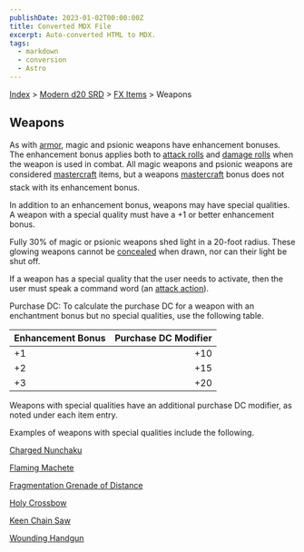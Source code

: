 ```yaml
---
publishDate: 2023-01-02T00:00:00Z
title: Converted MDX File
excerpt: Auto-converted HTML to MDX.
tags:
  - markdown
  - conversion
  - Astro
---
```


[Index](-index) > [Modern d20 SRD](modern-d20-srd-index) > [FX Items](modern-d20-srd-fx-items-index) > Weapons

## Weapons

As with [armor](modern-d20-srd-fx-items-armor), magic and psionic weapons have enhancement bonuses. The enhancement bonus applies both to [attack
rolls](modern-d20-srd-combat-attack-roll) and [damage rolls](modern-d20-srd-combat-damage) when the weapon is used in combat. All magic weapons and psionic weapons are considered [mastercraft](modern-d20-srd-equipment-mastercraft-objects) items, but a weapons [mastercraft](modern-d20-srd-equipment-mastercraft-objects) bonus does not stack with its enhancement bonus.

In addition to an enhancement bonus, weapons may have special qualities. A weapon with a special quality must have a +1 or better enhancement bonus.

Fully 30% of magic or psionic weapons shed light in a 20-foot radius. These glowing weapons cannot be [concealed](modern-d20-srd-equipment-concealed-weapons-objects) when drawn, nor can their light be shut off.

If a weapon has a special quality that the user needs to activate, then the user must speak a command word (an [attack
action](modern-d20-srd-combat-attack-actions)).

Purchase DC: To calculate the purchase DC for a weapon with an enchantment bonus but no special qualities, use the following table.

| Enhancement Bonus | Purchase DC Modifier |
| :---------------- | -------------------: |
| +1                |                  +10 |
| +2                |                  +15 |
| +3                |                  +20 |

Weapons with special qualities have an additional purchase DC modifier, as noted under each item entry.

Examples of weapons with special qualities include the following.

[Charged Nunchaku](modern-d20-srd-fx-items-charged-nunchaku)

[Flaming Machete](modern-d20-srd-fx-items-flaming-machete)

[Fragmentation Grenade of Distance](modern-d20-srd-fx-items-fragmentation-grenade-of-distance)

[Holy Crossbow](modern-d20-srd-fx-items-holy-crossbow)

[Keen Chain Saw](modern-d20-srd-fx-items-keen-chain-saw)

[Wounding Handgun](modern-d20-srd-fx-items-wounding-handgun)
